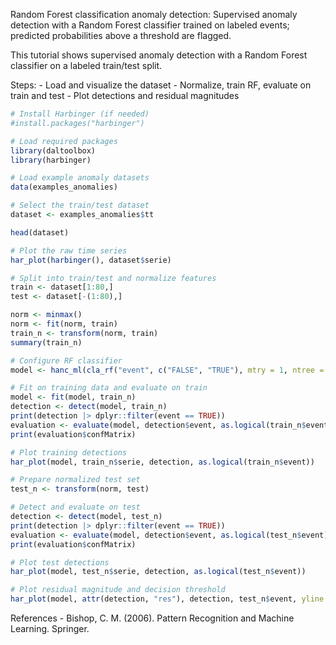 Random Forest classification anomaly detection: Supervised anomaly detection with a Random Forest classifier trained on labeled events; predicted probabilities above a threshold are flagged.

This tutorial shows supervised anomaly detection with a Random Forest classifier on a labeled train/test split. 

Steps:
- Load and visualize the dataset
- Normalize, train RF, evaluate on train and test
- Plot detections and residual magnitudes

```r
# Install Harbinger (if needed)
#install.packages("harbinger")
```

```r
# Load required packages
library(daltoolbox)
library(harbinger) 
```

```r
# Load example anomaly datasets
data(examples_anomalies)
```

```r
# Select the train/test dataset
dataset <- examples_anomalies$tt

head(dataset)
```

```r
# Plot the raw time series
har_plot(harbinger(), dataset$serie)
```

```r
# Split into train/test and normalize features
train <- dataset[1:80,]
test <- dataset[-(1:80),]

norm <- minmax()
norm <- fit(norm, train)
train_n <- transform(norm, train)
summary(train_n)
```

```r
# Configure RF classifier
model <- hanc_ml(cla_rf("event", c("FALSE", "TRUE"), mtry = 1, ntree = 5))
```

```r
# Fit on training data and evaluate on train
model <- fit(model, train_n)
detection <- detect(model, train_n)
print(detection |> dplyr::filter(event == TRUE))
evaluation <- evaluate(model, detection$event, as.logical(train_n$event))
print(evaluation$confMatrix)
```

```r
# Plot training detections
har_plot(model, train_n$serie, detection, as.logical(train_n$event))
```

```r
# Prepare normalized test set
test_n <- transform(norm, test)
```

```r
# Detect and evaluate on test
detection <- detect(model, test_n)
print(detection |> dplyr::filter(event == TRUE))
evaluation <- evaluate(model, detection$event, as.logical(test_n$event))
print(evaluation$confMatrix)
```

```r
# Plot test detections
har_plot(model, test_n$serie, detection, as.logical(test_n$event))
```

```r
# Plot residual magnitude and decision threshold
har_plot(model, attr(detection, "res"), detection, test_n$event, yline = attr(detection, "threshold"))
```

References 
- Bishop, C. M. (2006). Pattern Recognition and Machine Learning. Springer.

